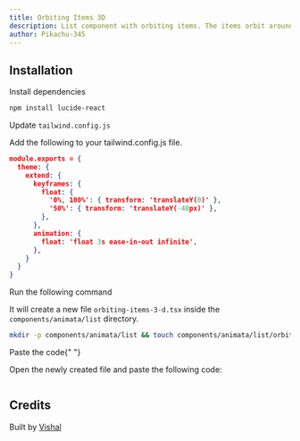 ```yaml
---
title: Orbiting Items 3D
description: List component with orbiting items. The items orbit around the center of an element in 3D Ellipse.
author: Pikachu-345
---
```


<ComponentPreview name="list-orbiting-items-3-d--docs" />

## Installation

<Steps>
<Step>Install dependencies</Step>

```bash
npm install lucide-react
```

<Step>Update `tailwind.config.js`</Step>

Add the following to your tailwind.config.js file.

```json
module.exports = {
  theme: {
    extend: {
      keyframes: {
        float: {
          '0%, 100%': { transform: 'translateY(0)' },
          '50%': { transform: 'translateY(-40px)' },
        },
      },
      animation: {
        float: 'float 3s ease-in-out infinite',
      },
    }
  }
}
```

<Step>Run the following command</Step>

It will create a new file `orbiting-items-3-d.tsx` inside the `components/animata/list` directory.

```bash
mkdir -p components/animata/list && touch components/animata/list/orbiting-items-3-d.tsx
```

<Step>Paste the code</Step>{" "}

Open the newly created file and paste the following code:

```jsx file=<rootDir>/animata/list/orbiting-items-3-d.tsx

```

</Steps>

## Credits

Built by [Vishal](https://github.com/Pikachu-345)
